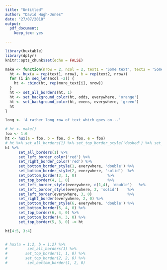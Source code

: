 ```yaml
---
title: "Untitled"
author: "David Hugh-Jones"
date: "27/07/2018"
output: 
  pdf_document:
    keep_tex: yes

---
```


```r

library(huxtable)
library(dplyr)
knitr::opts_chunk$set(echo = FALSE)
```


```r

make <- function(nrow = 2, ncol = 2, text1 = 'Some text', text2 = 'Some more text', more_text = 'Some text') {
  ht <- hux(a = rep(text1, nrow), b = rep(text2, nrow))
  for (i in seq_len(ncol -2)) {
    ht <- cbind(ht, rep(more_text[i], nrow))
  }
  ht <- set_all_borders(ht, 1)
  ht <- set_background_color(ht, odds, everywhere, 'orange')
  ht <- set_background_color(ht, evens, everywhere, 'green')
  ht
}

long <- 'A rather long row of text which goes on...'

```


```r
# ht <- make()
foo <- 1:6
ht <- hux(a = foo, b = foo, d = foo, e = foo)
# ht %>% set_all_borders(1) %>% set_top_border_style('dashed') %>% set_left_border_style('dashed')
ht %>% 
      set_all_borders(1) %>% 
      set_left_border_color('red') %>% 
      set_right_border_color('red') %>% 
      set_bottom_border_style(1, everywhere, 'double') %>% 
      set_bottom_border_style(2, everywhere, 'solid')  %>% 
      set_bottom_border(3, 1, 0)              %>%
      set_top_border(4, 1, 0)                 %>% 
      set_left_border_style(everywhere, c(1,4), 'double')   %>% 
      set_left_border_style(everywhere, 2, 'solid')    %>% 
      set_left_border(everywhere, 3, 0)                %>% 
      set_right_border(everywhere, 2, 0) %>% 
      set_bottom_border_style(6, everywhere, 'double') %>% 
      set_bottom_border(5, 4, 0) %>% 
      set_top_border(6, 4, 0) %>% 
      set_bottom_border(4, 3, 0) %>% 
      set_top_border(5, 3, 0) -> ht

ht[4:5, 3:4]


# hux(a = 1:2, b = 1:2) %>% 
#         set_all_borders(1) %>% 
#        set_top_border(1, 1, 0) %>% 
#        set_top_border(2, 2, 0) %>% 
#         set_bottom_border(1, 2, 0)
  
```
